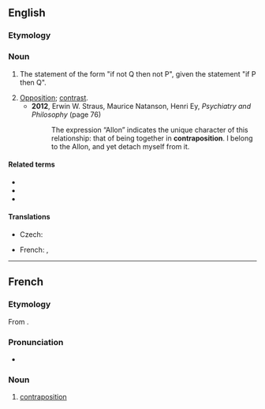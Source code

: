 ==English==
{{wikipedia}}

===Etymology===
{{prefix|en|contra|position}}

===Noun===
{{en-noun|~}}

# {{lb|en|countable|logic}} The statement of the form "if not Q then not P", given the statement "if P then Q".
# [[opposition|Opposition]]; [[contrast]].
#* '''2012''', Erwin W. Straus, Maurice Natanson, Henri Ey, ''Psychiatry and Philosophy'' (page 76)
#*: The expression “Allon” indicates the unique character of this relationship: that of being together in '''contraposition'''. I belong to the Allon, and yet detach myself from it.

====Related terms====
* {{l|en|contrapose}}
* {{l|en|contrapositive}}
* {{l|en|implication}}

====Translations====
{{trans-top|logical statement}}
* Czech: {{t|cs|obměna|f}}
{{trans-mid}}
* French: {{t+|fr|contraposition|f}}, {{t+|fr|contraposée|f}}
{{trans-bottom}}

----

==French==
{{wp|lang=fr}}

===Etymology===
From {{af|fr|contra-|position}}.

===Pronunciation===
* {{fr-IPA}}

===Noun===
{{fr-noun|f}}

# {{lb|fr|logic}} [[#English|contraposition]]